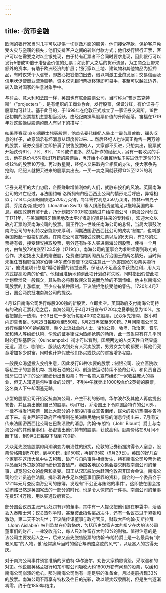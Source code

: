 ```yaml
---
---
---
```

title: ·货币金融
---




欧洲的银行家当时几乎可以提供一切财政方面的服务。他们接受存款，保护客户免受火灾与盗窃的损失；他们安排客户之间的转账付款方式；他们发行银行汇票，客户可以在需要之时以金银兑现，由于持有汇票者不会同时要求兑现，因此银行可以发行5倍或10倍于准备金价值的汇票；如此扩大之后的货币流通，为工商企业带来额外的资本，有助于欧洲经济的扩展；银行家以土地、建筑物和其他物品为抵押品，有时仅凭个人信誉，即放心把钱借贷出去，借以刺激工业的发展；交易信函及信用状促使商业流通顺畅，资本仅凭银行票据移转即可易手，甚至可以越过边界，转入敌对国家的生意对象手中。

与荷兰、意大利和法国一样，英国也有联合股票公司，当时称为“普罗杰克特斯”（“projecters”），是有组织的工商业协会，发行股票，保证分红，有价证券与股票均可转让。基于此目的，于1698年在伦敦正式成立了一家证券交易所。18世纪初期的股票投机生意相当活跃，由经纪商操纵股票价值的升降起落，笛福在1719年对这些操纵股票的商人有以下的描写：

如果乔赛亚·查尔德爵士想买股票，他首先委托经纪人装出一副愁眉苦脸、摇头叹息的样子，故意暗示有坏消息从印度传过来……然后经纪人也许真正抛售一两万镑的股票，证券交易所立即挤满了脱售股票的人，大家都不买进，只想卖出，股票就开始跌价6%、7%、8%、10%或许更多。然后奸诈的经纪人，另有一套收买的手法，他在跌价4.5%卖出1万镑的股票后，再开始小心翼翼地私下买进低于定价10%或12%的股票10万镑。再过数星期，经纪人又采取完全相反的办法，使大家争先抢购，经纪人就把买进来的股票卖出去，一买一卖之间就获得10%至12%的利润。



证券交易所的大门初启，企图赚取增值利益的人们，就散布投机的风浪。英国南海公司的兴亡经过，与法国约翰·洛所拥有的密西西比公司的情形先后呼应，异常相似；1714年英国的国债达5200万英镑，每年需付利息350万英镑，博林布鲁克子爵、乔纳森·斯威夫特（Jonathan Swift）等人纷纷指责这笔足以拖垮英国的年息。英国政府有鉴于此，乃计划把3100万镑国债过户给南海公司（南海公司创立于1711年，与美洲西班牙殖民地及太平洋诸岛屿贸易往来的专利权），欢迎大众以政府汇票购买南海公司的股票。国王乔治一世兼任南海公司的总督，当局大事鼓吹南海公司的专利特权必能带来厚利，同期法国密西西比公司的成功“制度”，也刺激英国掀起一股投机热潮。在南海公司宣布接受政府汇票以后的6天内，有2/3的汇票持有者，接受建议换取股票，另外还有许多人买进南海公司股票，使得一个月内，由每股79镑涨至123.5镑（1719年）。南海公司的董事会为求继续得到政府的合作，决定拨出大量的赠送股，免费送给内阁阁员及乔治国王的两名情妇。当时尚未担任首相职位的罗伯特·华尔波尔警告下议院注意此一“危害国家的股票买卖行为”，他说这项计划是“煽动普遍的错觉迷雾，保证从不足基金中获致红利，用人为方式提高股票的价值”。他相当准确地预测此项计划终将失败，同时指出假使此项计划牵涉及一般民众，其失败必将惹致民众普遍而危险的不满情绪。他主张南海公司股票的上涨幅度，至少应有某种限制。下议院拒绝接受他的警告。1720年4月7日，国会两院批准南海公司的提议。

4月12日南海公司发行每股300镑的新股票，立即卖空。英国政府支付南海公司持有的政府汇票利息之后，南海公司乃于4月21日宣布1720年之夏季股息为10%，接着把握此一热潮，于23日进一步发行每股400镑之股票，民众争先抢购，数小时内即告售罄。5月28日每股涨至550镑，6月2日再涨至890镑。7月间南海公司又发行每股1000镑的股票。整个上流社会的人士，诸如公爵、牧师、政治家、音乐家和诗人等纷纷认购，伦敦的证券街成为热闹抢购的场所，此一景象只有在几乎同时的巴黎基萨波（Quincampoix）街才可以看到，国境两边的人类天性自然显露无遗。酒店、咖啡店、服装店内到处有人买卖股票，男男女女每晚都要计算他们究竟增加多少财富，同时也计算假使他们多买或快买的财富增多程度。

一般民众渴望投入投机生意，因此发行86种次要的股票；制银公司、设立医院收容私生子的慈善机构、提炼石油的公司、创造使运动持续不坠的公司，和负责自西班牙进口驴子的公司都纷纷出售股票；有一名商人宣布组织“一家收益庞大的事业，但无人知道是何种事业的公司”，不到中午就卖出1000股单价2英镑的股票，这名商人下午却潜逃无踪。

小型的股票公司开始反抗南海公司，产生不利的影响。华尔波尔及其他人再度提出警告，并且卖出他们自己的股票。6月11日，乔治国王下令除国会特许的公司外，一律不得发行股票，因此大部分的小型投机事业宣告倒闭，民众的投机热潮亦告冷却下来。有关西班牙政府严格限制在美洲殖民地内贸易的消息传扬出来，7月间又传来法国密西西比公司在巴黎溃败的消息。约翰·布朗特（John Blount）爵士与南海公司的其他董事们，秘密售出他们持有的股票，获致高利。股票价格在8月间不断下降，到9月2日每股下降到700镑。

大众竞先脱售股票的风潮演变为崩溃性的纷扰，伦敦的证券街拥挤得令人窒息，股票价格降到570镑，到400镑，到150镑，再到135镑（9月29日）。英国的好几百个家庭在这场大乱中失去积蓄，破产与自杀事件相继发生，持有南海公司股票为抵押品而对外贷款的银行纷纷宣告破产。英国各地民众集会要求制裁南海公司的董事，却宽恕公众的虚荣和贪婪。国王从汉诺威匆匆赶回伦敦召开国会会议。南海公司的会计员逃往法国，携带着许多足以使董事们获罪的资料。国会的一个委员会于1721年元月查阅南海公司的账簿，发现有“不公正与贿赂的事件”。这即使在国会接受贿赂已然是英国宪法的一部分的时代，也是令人惊愕的一件事。南海公司的董事花费57.4万镑，用以买通政府官员。

部分国会议员主张严厉处罚有罪的董事，其中有一人提议把他们缝在麻袋中，活活丢入泰晤士河；议员热烈争辩，甚至彼此指名挑战决斗，还有一名议员过于紧张和激动，第二天不治去世；下议院传讯董事与政府官员，财政大臣约翰·艾斯拉拜（John Aislabie）被判监禁在伦敦塔内，包括历史学家吉本的祖父在内的该公司董事们的财产，一律没收充公，每人只准许留存大约10%的财物。值得注意的是该公司主要发起人之一，后来又首先脱售股票的约翰·布朗特爵士是一名最具有“宗教风度”的人物，他“经常痛斥当时的偷窃与贿赂腐败的风气”，以及富人的贪得无厌。

对于南海公司事件预言准确的罗伯特·华尔波尔，劝告大家稍歇愤怨，采取温和的对策。他说服英格兰银行和东印度公司吸收大约1800万镑有问题的股票，以缓和南海公司崩溃的危机。那时南海公司尚有一笔足够的准备金，用以提前折现33%的股票。南海公司不再享有特权及往日的光彩，改以贩卖奴隶图利，但是生气逐渐凋零，终于在1853年结束。